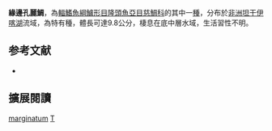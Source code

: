 {{Speciesbox
| name = 緣邊孔麗鯛
| status = LC
| status_system = IUCN3.1
| image = 
| image_width = 240px
| genus = Trematocara
| species = marginatum
| authority = [[Boulenger|Boulenger]], 1899
| synonyms = 
}}

'''緣邊孔麗鯛'''，為[[輻鰭魚綱|輻鰭魚綱]][[鱸形目|鱸形目]][[隆頭魚亞目|隆頭魚亞目]][[慈鯛科|慈鯛科]]的其中一[[種|種]]，分布於[[非洲|非洲]][[坦干伊喀湖|坦干伊喀湖]]流域，為特有種，體長可達9.8公分，棲息在底中層水域，生活習性不明。
==参考文献==
*{{FishBase_species|genus=Trematocara|species=marginatum|year=2013|month=6}}

== 擴展閱讀 ==
{{refbegin}}
{{wikispecies-inline|Trematocara marginatum|緣邊孔麗鯛}}
{{refend}}
{{Taxonbar|from=Q3316907}}

[[Category:孔麗鯛屬|marginatum]]
[[Category:1899年描述的鱼类|T]]


{{鱸形目小作品}}